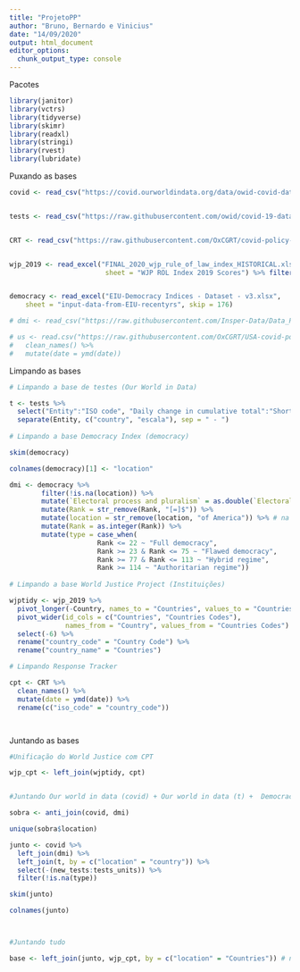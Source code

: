 ---
title: "ProjetoPP"
author: "Bruno, Bernardo e Vinicius"
date: "14/09/2020"
output: html_document
editor_options: 
  chunk_output_type: console
---



Pacotes
```{r}

library(janitor)
library(vctrs)
library(tidyverse)
library(skimr)
library(readxl)
library(stringi)
library(rvest)
library(lubridate)

```




Puxando as bases
```{r}

covid <- read_csv("https://covid.ourworldindata.org/data/owid-covid-data.csv")


tests <- read_csv("https://raw.githubusercontent.com/owid/covid-19-data/master/public/data/testing/covid-testing-all-observations.csv")


CRT <- read_csv("https://raw.githubusercontent.com/OxCGRT/covid-policy-tracker/master/data/OxCGRT_latest.csv")


wjp_2019 <- read_excel("FINAL_2020_wjp_rule_of_law_index_HISTORICAL.xlsx", 
                        sheet = "WJP ROL Index 2019 Scores") %>% filter(year == 2019)


democracy <- read_excel("EIU-Democracy Indices - Dataset - v3.xlsx", 
    sheet = "input-data-from-EIU-recentyrs", skip = 176)

# dmi <- read_csv("https://raw.githubusercontent.com/Insper-Data/Data_PP/master/bases/_EIU-Democracy%20Indices%20-%20Dataset%20-%20v3%20-%20input-data-from-EIU-recentyrs.csv")

# us <- read.csv("https://raw.githubusercontent.com/OxCGRT/USA-covid-policy/master/data/OxCGRT_US_latest.csv") %>% 
#   clean_names() %>% 
#   mutate(date = ymd(date))


```




Limpando as bases
```{r}

# Limpando a base de testes (Our World in Data)

t <- tests %>% 
  select("Entity":"ISO code", "Daily change in cumulative total":"Short-term positive rate") %>% 
  separate(Entity, c("country", "escala"), sep = " - ") 
 
# Limpando a base Democracy Index (democracy)

skim(democracy)

colnames(democracy)[1] <- "location"

dmi <- democracy %>% 
        filter(!is.na(location)) %>% 
        mutate(`Electoral process and pluralism` = as.double(`Electoral process and pluralism`)) %>% 
        mutate(Rank = str_remove(Rank, "[=]$")) %>%
        mutate(location = str_remove(location, "of America")) %>% # na outra base não tem "of America" nos EUA. Tiro para o join funcionar
        mutate(Rank = as.integer(Rank)) %>% 
        mutate(type = case_when(
                      Rank <= 22 ~ "Full democracy",
                      Rank >= 23 & Rank <= 75 ~ "Flawed democracy",
                      Rank >= 77 & Rank <= 113 ~ "Hybrid regime",
                      Rank >= 114 ~ "Authoritarian regime"))
        
# Limpando a base World Justice Project (Instituições)

wjptidy <- wjp_2019 %>% 
  pivot_longer(-Country, names_to = "Countries", values_to = "Countries Codes") %>%
  pivot_wider(id_cols = c("Countries", "Countries Codes"), 
              names_from = "Country", values_from = "Countries Codes") %>% 
  select(-6) %>% 
  rename("country_code" = "Country Code") %>% 
  rename("country_name" = "Countries")

# Limpando Response Tracker

cpt <- CRT %>% 
  clean_names() %>% 
  mutate(date = ymd(date)) %>% 
  rename(c("iso_code" = "country_code")) 




```

 

Juntando as bases
```{r}

#Unificação do World Justice com CPT

wjp_cpt <- left_join(wjptidy, cpt)


#Juntando Our world in data (covid) + Our world in data (t) +  Democracy Index (dmi)

sobra <- anti_join(covid, dmi)

unique(sobra$location)

junto <- covid %>% 
  left_join(dmi) %>%  
  left_join(t, by = c("location" = "country")) %>% 
  select(-(new_tests:tests_units)) %>% 
  filter(!is.na(type))

skim(junto)

colnames(junto)



#Juntando tudo

base <- left_join(junto, wjp_cpt, by = c("location" = "Countries")) # não funciona ainda



```

























